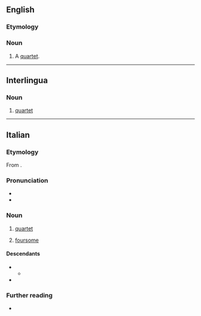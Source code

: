 ==English==

===Etymology===
{{bor|en|it|quartetto}}

===Noun===
{{en-noun|s|quartetti}}

# {{lb|en|archaic}} A [[quartet]].

----

==Interlingua==

===Noun===
{{ia-noun}}

# [[quartet]]

----

==Italian==

===Etymology===
From {{m|it|quarto}}.

===Pronunciation===
* {{it-IPA}}
* {{rhymes|it|etto}}

===Noun===
{{it-noun|m}}

# {{lb|it|music}} [[quartet]]
# [[foursome]]

====Descendants====
* {{desc|fr|quartette|bor=1}}
** {{desc|en|quartet|bor=1}}
* {{desc|es|cuarteto|bor=1}}

===Further reading===
* {{R:it:Trec}}
